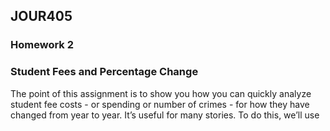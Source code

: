 ## JOUR405
### Homework 2

### Student Fees and Percentage Change

The point of this assignment is to show you how you can quickly analyze student fee costs - or spending or number of crimes - for how they have changed from year to year. It's useful for many stories. To do this, we'll use 
